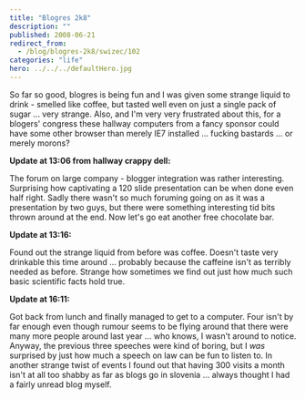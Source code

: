 ```yaml
---
title: "Blogres 2k8"
description: ""
published: 2008-06-21
redirect_from:
  - /blog/blogres-2k8/swizec/102
categories: "life"
hero: ../../../defaultHero.jpg
---
```


So far so good, blogres is being fun and I was given some strange liquid to drink - smelled like coffee, but tasted well even on just a single pack of sugar ... very strange. Also, and I'm very very frustrated about this, for a blogers' congress these hallway computers from a fancy sponsor could have some other browser than merely IE7 installed ... fucking bastards ... or merely morons?

**Update at 13:06 from hallway crappy dell:**

The forum on large company - blogger integration was rather interesting. Surprising how captivating a 120 slide presentation can be when done even half right. Sadly there wasn't so much foruming going on as it was a presentation by two guys, but there were something interesting tid bits thrown around at the end. Now let's go eat another free chocolate bar.

**Update at 13:16:**

Found out the strange liquid from before was coffee. Doesn't taste very drinkable this time around ... probably because the caffeine isn't as terribly needed as before. Strange how sometimes we find out just how much such basic scientific facts hold true.

**Update at 16:11:**

Got back from lunch and finally managed to get to a computer. Four isn't by far enough even though rumour seems to be flying around that there were many more people around last year ... who knows, I wasn't around to notice. Anyway, the previous three speeches were kind of boring, but I _was_ surprised by just how much a speech on law can be fun to listen to. In another strange twist of events I found out that having 300 visits a month isn't at all too shabby as far as blogs go in slovenia ... always thought I had a fairly unread blog myself.
